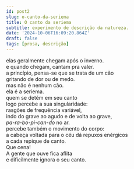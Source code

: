 ```yaml
---
id: post2
slug: o-canto-da-seriema
title: O canto da seriema
subtitle: experimento de descrição da natureza.
date: '2024-10-06T16:09:20.864Z'
draft: false
tags: [prosa, descrição]
---
```


elas geralmente chegam após o inverno.  
e quando chegam, cantam pra valer.  
a princípio, pensa-se que se trata de um cão  
gritando de dor ou de medo.  
mas não é nenhum cão.  
ela é a seriema.  
quem se detém em seu canto  
logo percebe a sua singularidade:  
rasgões de frequência variável,  
indo do grave ao agudo e de volta ao grave,  
_pa-ra-bo-pi-can-do_ no ar.  
percebe também o movimento do corpo:  
a cabeça voltada para o céu dá repuxos enérgicos  
a cada repique de canto.  
Que cena!  
A gente que ouve fica aflita  
e dificilmente ignora o seu canto.

